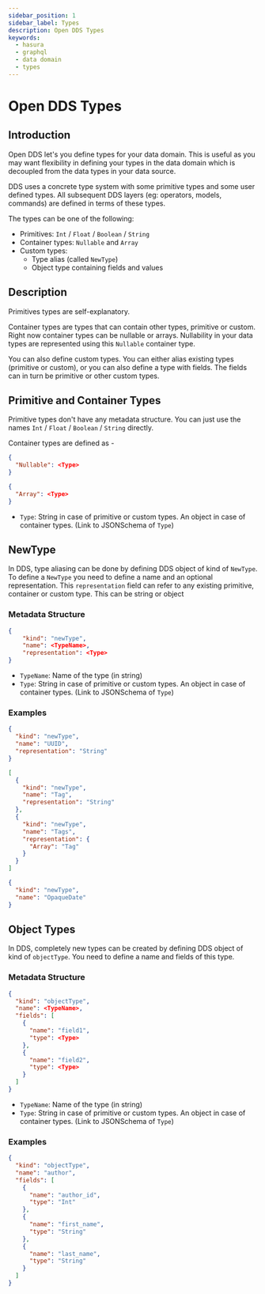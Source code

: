 ```yaml
---
sidebar_position: 1
sidebar_label: Types
description: Open DDS Types
keywords:
  - hasura
  - graphql
  - data domain
  - types
---
```


# Open DDS Types

## Introduction

Open DDS let's you define types for your data domain. This is useful as you may
want flexibility in defining your types in the data domain which is decoupled
from the data types in your data source.

DDS uses a concrete type system with some primitive types and some user defined
types. All subsequent DDS layers (eg: operators, models, commands) are defined
in terms of these types.

The types can be one of the following:
- Primitives: `Int` / `Float` / `Boolean` / `String`
- Container types: `Nullable` and `Array`
- Custom types:
  - Type alias (called `NewType`)
  - Object type containing fields and values

## Description

Primitives types are self-explanatory.

Container types are types that can contain other types, primitive or custom.
Right now container types can be nullable or arrays. Nullability in your data
types are represented using this `Nullable` container type.

You can also define custom types. You can either alias existing types (primitive
or custom), or you can also define a type with fields. The fields can in turn be
primitive or other custom types.

## Primitive and Container Types

Primitive types don't have any metadata structure. You can just use the names
`Int` / `Float` / `Boolean` / `String` directly.

Container types are defined as -

```json
{
  "Nullable": <Type>
}
```

```json
{
  "Array": <Type>
}
```

- `Type`: String in case of primitive or custom types. An object in case of container types. (Link to JSONSchema of `Type`)

## NewType
In DDS, type aliasing can be done by defining DDS object of kind of `NewType`.
To define a `NewType` you need to define a name and an optional representation.
This `representation` field can refer to any existing primitive, container or
custom type. This can be string or object

### Metadata Structure

```json
{
    "kind": "newType",
    "name": <TypeName>,
    "representation": <Type>
}
```

- `TypeName`: Name of the type (in string)
- `Type`: String in case of primitive or custom types. An object in case of container types. (Link to JSONSchema of `Type`)

### Examples

```json
{
  "kind": "newType",
  "name": "UUID",
  "representation": "String"
}
```

```json
[
  {
    "kind": "newType",
    "name": "Tag",
    "representation": "String"
  },
  {
    "kind": "newType",
    "name": "Tags",
    "representation": {
      "Array": "Tag"
    }
  }
]
```

```json
{
  "kind": "newType",
  "name": "OpaqueDate"
}
```

## Object Types
In DDS, completely new types can be created by defining DDS object of kind of `objectType`. You need to define a name and fields of this type.

### Metadata Structure

```json
{
  "kind": "objectType",
  "name": <TypeName>,
  "fields": [
    {
      "name": "field1",
      "type": <Type> 
    },
    {
      "name": "field2",
      "type": <Type>
    }
  ]
}
```

- `TypeName`: Name of the type (in string)
- `Type`: String in case of primitive or custom types. An object in case of container types. (Link to JSONSchema of `Type`)

### Examples

```json
{
  "kind": "objectType",
  "name": "author",
  "fields": [
    {
      "name": "author_id",
      "type": "Int"
    },
    {
      "name": "first_name",
      "type": "String"
    },
    {
      "name": "last_name",
      "type": "String"
    }
  ]
}
```
